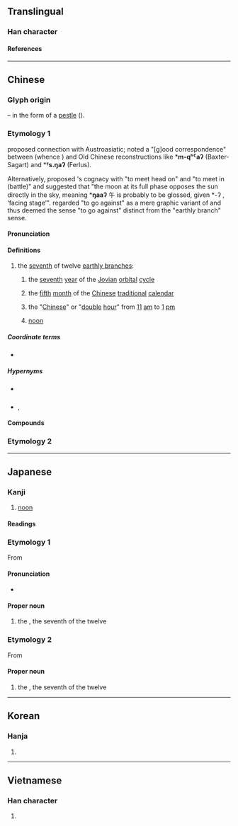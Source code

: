 {{also|牛|干}}
{{character info/new}}
==Translingual==
{{stroke order|strokes=4}}
{{stroke order|type=animate}}

===Han character===
{{Han char|rn=24|rad=十|as=02|sn=4|four=80400|canj=OJ,XOJ|ids=⿱𠂉十,⿰丿干}}

====References====
{{Han ref|kx=0156.040|dkj=02703|dj=0354.010|hdz=10406.010|uh=5348}}

----

==Chinese==
{{zh-forms}}

===Glyph origin===
{{Han etym}}
{{liushu|p}} – in the form of a [[pestle]] ({{zh-l|杵}}).

===Etymology 1===
{{zh-ref|Norman (1985)}} proposed connection with Austroasiatic; {{zh-ref|Ferlus (2013)}} noted a "[g]ood correspondence" between {{cog|mkh-vie-pro|*m-ŋəːʔ}} (whence {{cog|vi|ngựa}}) and Old Chinese reconstructions like *'''m-qʰˁaʔ''' (Baxter-Sagart) and *'''ᵀs.ŋaʔ''' (Ferlus).

Alternatively, {{zh-ref|Smith (2011)}} proposed {{och-l|午|tr=ŋaaʔ}}'s cognacy with {{och-l|啎|tr=*ŋaas}} "to meet head on" and {{och-l|御|tr=*ŋraas}} "to meet in (battle)" and suggested that "the moon at its full phase opposes the sun directly in the sky, meaning *'''ŋaaʔ''' 午 is probably to be glossed, given *-ʔ , ‘facing stage’". {{zh-ref|Schuessler (2007)}} regarded {{och-l|午|tr=ŋâh}} "to go against" as a mere graphic variant of {{zh-l|啎}} and thus deemed the sense "to go against" distinct from the "earthly branch" sense.

====Pronunciation====
{{zh-pron
|m=wǔ
|c=ng5
|mn=qz:gó͘/tw,xm,zz:ngó͘/tw:gō͘
|mn_note=gó͘/ngó͘ - literary; gō͘ - vernacular
|mn-t=ngou2
|mc=y
|oc=y
|cat=n
}}

====Definitions====
{{zh-hanzi}}

# the [[seventh]] of twelve [[earthly branch]]es:
## {{lb|zh|historical|_|or|_|astrology}} the [[seventh]] [[year]] of the [[Jovian]] [[orbital]] [[cycle]]
## {{lb|zh|archaic}} the [[fifth]] [[month]] of the [[Chinese]] [[traditional]] [[calendar]]
## {{lb|zh|historical|_|or|_|archaic}} the "[[Chinese]]" or "[[double]] [[hour]]" from [[11]] [[am]] to [[1]] [[pm]]
## [[noon]] {{qualifier|precisely}}

=====Coordinate terms=====
* {{list:earthly branches/zh}}

=====Hypernyms=====
* {{sense|as an earthly branch}} {{zh-l|地支}}
* {{sense|as precisely noon}} {{zh-l|小時}}, {{zh-l|時候}}

====Compounds====
{{zh-der|午日|午時|午餐|午正|中午|子午線|卯酉子午|午牌|午夜|亭午夜分|子午卯酉|傍午|工作午餐|交午|午門|下午|午夜牛郎|庭午|上午|午錯|子午蓮|向午|卓午|午飯|午間|午覺|午睡|午炮|午後|午宴|午前|亭午|下午茶|打午尖|正午|旁午|當午|甲午戰爭|營養午餐|祁奚舉午|晌午|晌午歪|端午節|蜂午並起|端午|重午|過午|紅日當午|題鳳題午|餉午|舛午|午井|西午}}

===Etymology 2===
{{zh-see|舞|ss}}

----

==Japanese==

===Kanji===
{{ja-kanji|grade=2|rs=十02}}

# [[noon]]

====Readings====
{{ja-readings
|goon=ご
|kanon=ご
|kun=うま-
}}

===Etymology 1===
{{ja-kanjitab|うま|yomi=k}}
{{wp|lang=ja}}
From {{m|ja|馬|tr=uma||[[horse]]}}

====Pronunciation====
{{ja-pron|acc=2|y=k|うま}}
* {{hmp|ja|sort=うま|馬}}

====Proper noun====
{{ja-pos|proper|うま}}

# the {{w|Horse (zodiac)|Horse}}, the seventh of the twelve {{w|Earthly Branches}}

===Etymology 2===
{{ja-kanjitab|ご|yomi=o}}
From {{der|ja|ltc|午|tr=ngu<sup>X</sup>|sort=こ'}}

====Proper noun====
{{ja-pos|proper|ご}}

# the {{w|Horse (zodiac)|Horse}}, the seventh of the twelve {{w|Earthly Branches}}

{{cln|ja|words with multiple readings}}
{{topics|ja|Earthly branches|sort=うま}}

----

==Korean==

===Hanja===
{{ko-hanja|낮|오}}

# {{rfdef|ko|sort=十02}}

----

==Vietnamese==

===Han character===
{{vi-readings|reading=[[ngọ]], [[ngỏ]], [[ngõ]]|rs=十02}}

# {{rfdef|vi|sort=十02}}